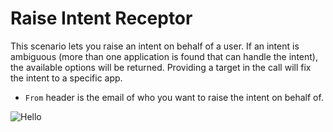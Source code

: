 # Raise Intent Receptor

This scenario lets you raise an intent on behalf of a user. If an intent is ambiguous (more than one application is found that can handle the intent), the available options will be returned.  Providing a target in the call will fix the intent to a specific app.

- `From` header is the email of who you want to raise the intent on behalf of. 


![Hello](../../public/receptors/receptor_intent.png)